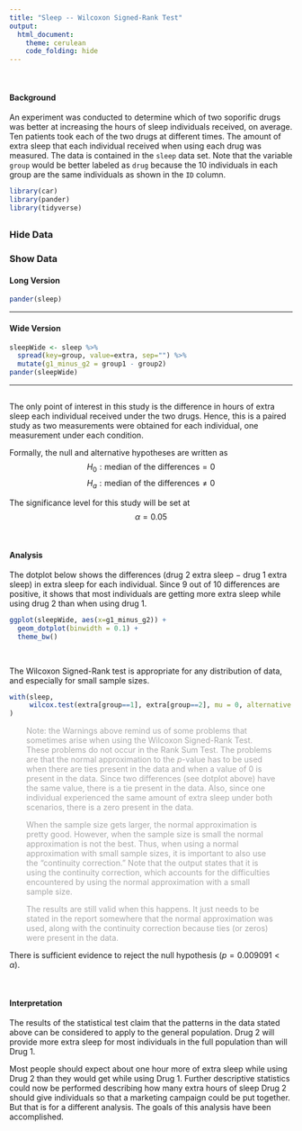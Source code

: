 ```yaml
---
title: "Sleep -- Wilcoxon Signed-Rank Test"
output: 
  html_document:
    theme: cerulean
    code_folding: hide
---
```


<br />

#### Background

An experiment was conducted to determine which of two soporific drugs was better at increasing the hours of sleep individuals received, on average. Ten patients took each of the two drugs at different times. The amount of extra sleep that each individual received when using each drug was measured. The data is contained in the `sleep` data set. Note that the variable `group` would be better labeled as `drug` because the 10 individuals in each group are the same individuals as shown in the `ID` column.


```r
library(car)
library(pander)
library(tidyverse)
```

## {.tabset .tabset-fade .tabset-pills}

### Hide Data

### Show Data {.tabset}

#### Long Version

```r
pander(sleep)
```

----

#### Wide Version

```r
sleepWide <- sleep %>%
  spread(key=group, value=extra, sep="") %>%
  mutate(g1_minus_g2 = group1 - group2)
pander(sleepWide)
```

----

##

</div>

The only point of interest in this study is the difference in hours of extra sleep each individual received under the two drugs. Hence, this is a paired study as two measurements were obtained for each individual, one measurement under each condition.

Formally, the null and alternative hypotheses are written as
$$
  H_0: \text{median of the differences} = 0
$$
$$
  H_a: \text{median of the differences} \neq 0
$$

The significance level for this study will be set at
$$
  \alpha = 0.05
$$

<br />

#### Analysis

The dotplot below shows the differences (drug 2 extra sleep $-$ drug 1 extra sleep) in extra sleep for each individual. Since 9 out of 10 differences are positive, it shows that most individuals are getting more extra sleep while using drug 2 than when using drug 1.

```r
ggplot(sleepWide, aes(x=g1_minus_g2)) +
  geom_dotplot(binwidth = 0.1) +
  theme_bw() 
  
  
```

The Wilcoxon Signed-Rank test is appropriate for any distribution of data, and especially for small sample sizes. 

```r
with(sleep,
     wilcox.test(extra[group==1], extra[group==2], mu = 0, alternative = "two.sided", paired = TRUE, conf.level = 0.95)
)
```

<div style="padding-left:30px; padding-right:30px; color:#a8a8a8;">

Note: the Warnings above remind us of some problems that sometimes arise when using the Wilcoxon Signed-Rank Test. These problems do not occur in the Rank Sum Test. The problems are that the normal approximation to the $p$-value has to be used when there are ties present in the data and when a value of 0 is present in the data. Since two differences (see dotplot above) have the same value, there is a tie present in the data. Also, since one individual experienced the same amount of extra sleep under both scenarios, there is a zero present in the data. 

When the sample size gets larger, the normal approximation is pretty good. However, when the sample size is small the normal approximation is not the best. Thus, when using a normal approximation with small sample sizes, it is important to also use the "continuity correction." Note that the output states that it is using the continuity correction, which accounts for the difficulties encountered by using the normal approximation with a small sample size. 

The results are still valid when this happens. It just needs to be stated in the report somewhere that the normal approximation was used, along with the continuity correction because ties (or zeros) were present in the data.

</div>

There is sufficient evidence to reject the null hypothesis ($p = 0.009091 < \alpha$).

<br />

#### Interpretation

The results of the statistical test claim that the patterns in the data stated above can be considered to apply to the general population. Drug 2 will provide more extra sleep for most individuals in the full population than will Drug 1. 

Most people should expect about one hour more of extra sleep while using Drug 2 than they would get while using Drug 1. Further descriptive statistics could now be performed describing how many extra hours of sleep Drug 2 should give individuals so that a marketing campaign could be put together. But that is for a different analysis. The goals of this analysis have been accomplished.



